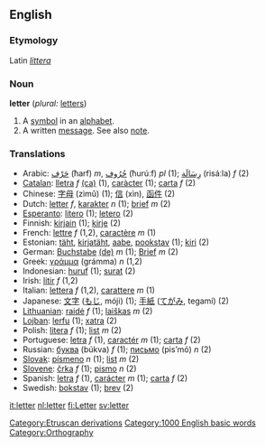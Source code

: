==English==

===Etymology===
Latin ''[[littera]]''

===Noun===
'''letter'''  (''plural:'' [[letters]])
# A [[symbol]] in an [[alphabet]].
# A written [[message]]. See also [[note]].

===Translations===
*Arabic: [[حرف|حَرْف]] (ħarf) ''m'', [[حروف|حُرُوف]] (ħurúːf) ''pl'' (1); [[رسالة|رِسَالَة]] (risáːla) ''f'' (2)
*[[Catalan]]: [[lletra]] ''f'' [[:ca:lletra|(ca)]] (1), [[caràcter]] (1); [[carta]] ''f'' (2)
*Chinese: [[字母]] (zìmǔ) (1); [[信]] (xìn), [[函件]] (2)
*Dutch: [[letter]] ''f'', [[karakter]] ''n'' (1); [[brief]] ''m'' (2)
*[[Esperanto]]: [[litero]] (1); [[letero]] (2)
*Finnish: [[kirjain]] (1); [[kirje]] (2)
*French: [[lettre]] ''f'' (1,2), [[caractère]] ''m'' (1)
*Estonian: [[täht]], [[kirjatäht]], [[aabe]], [[pookstav]] (1); [[kiri]] (2)
*German: [[Buchstabe]] [[:de:Buchstabe|(de)]] ''m'' (1); [[Brief]] ''m'' (2)
*Greek: [[γράμμα]] (grámma) ''n'' (1,2)
*Indonesian: [[huruf]] (1); [[surat]] (2)
*Irish: [[litir]] ''f'' (1,2)
*Italian: [[lettera]] ''f'' (1,2), [[carattere]] ''m'' (1)
*Japanese: [[文字]] ([[もじ]], móji) (1); [[手紙]] ([[てがみ]], tegamí) (2)
*[[Lithuanian]]: [[raidė]] ''f'' (1); [[laiškas]] ''m'' (2)
*[[Lojban]]: [[lerfu]] (1); [[xatra]] (2)
*Polish: [[litera]] ''f'' (1); [[list]] ''m'' (2)
*Portuguese: [[letra]] ''f'' (1), [[caractér]] ''m'' (1); [[carta]] ''f'' (2)
*Russian: [[буква]] (búkva) ''f'' (1); [[письмо]] (pis’mó) ''n'' (2)
*[[Slovak]]: [[písmeno]] ''n'' (1); [[list]] ''m'' (2)
*[[Slovene]]: [[črka]] ''f'' (1); [[pismo]] ''n'' (2)
*Spanish: [[letra]] ''f'' (1), [[carácter]] ''m'' (1); [[carta]] ''f'' (2)
*Swedish: [[bokstav]] (1); [[brev]] (2)

[[Category:Etruscan derivations]]
[[Category:1000 English basic words]]
[[Category:Orthography]]

[[it:letter]]
[[nl:letter]]
[[fi:Letter]]
[[sv:letter]]